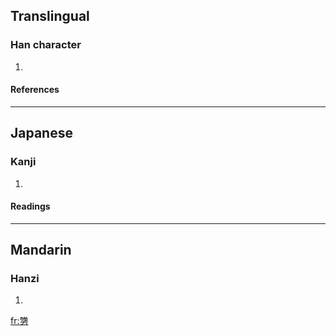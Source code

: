 ==Translingual==
===Han character===
{{Han char|rad=力|as=11|sn=13|four=|canj=弓戈大尸 (NIKS)}}
# {{defn|Han}}
====References====
{{Han ref|kx=0149.080|dkj=02425|dj=0337.010|hdz=10379.100|uh=52E5|ud=21221}}
----
==Japanese==
===Kanji===
{{ja-kanji|grade=|rs=力11}}
# {{defn|Japanese}} 
====Readings====
{{ja-readings|on=[[きょう]] (kyō), [[ごう]] (gō)|kun=[[せまる]] (semaru), [[つとめる]] (tsutomeru)}}
----
==Mandarin==
===Hanzi===
{{cmn-hanzi|pin=[[qiǎng]] (qiang3)|wg=ch'iang<sup>3</sup>}}
# {{defn|Mandarin}}

[[fr:勥]]